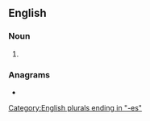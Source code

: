 ==English==

===Noun===
{{head|en|noun form}}

# {{plural of|en|radius}}

===Anagrams===
* {{anagrams|en|a=adeirssu|sudaries}}

[[Category:English plurals ending in "-es"]]
